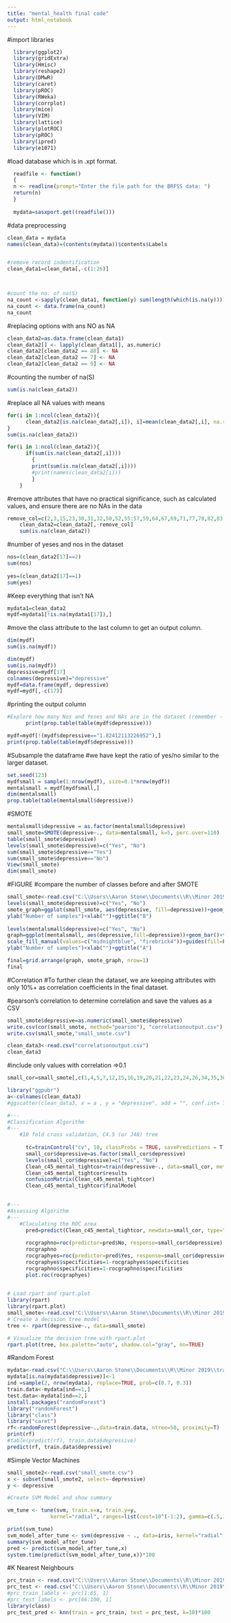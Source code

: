 ```yaml
---
title: "mental_health final code"
output: html_notebook
---
```


#import libraries
```r
  library(ggplot2)
  library(gridExtra)
  library(Hmisc)
  library(reshape2)
  library(DMwR)
  library(caret)
  library(pROC)
  library(RWeka)
  library(corrplot)
  library(mice)
  library(VIM)
  library(lattice)
  library(plotROC)
  library(pROC)
  library(ipred)
  library(e1071)
```
#load database which is in .xpt format.
```r
  readfile <- function()
  { 
  n <- readline(prompt="Enter the file path for the BRFSS data: ")
  return(n)
  }
  
  mydata=sasxport.get((readfile()))
```

#data preprocessing
```r
clean_data = mydata
names(clean_data)=(contents(mydata))$contents$Labels


#remove record indentification
clean_data1=clean_data[,-c(1:26)]



#count the no. of na(S)
na_count <-sapply(clean_data1, function(y) sum(length(which(is.na(y)))))
na_count <- data.frame(na_count)
na_count
```
#replacing options with ans NO as NA
```r
clean_data2=as.data.frame(clean_data1)
clean_data2[] <- lapply(clean_data1[], as.numeric)
clean_data2[clean_data2 == 88] <- NA
clean_data2[clean_data2 == 7] <- NA
clean_data2[clean_data2 == 9] <- NA
```
#counting the number of na(S)
```r
sum(is.na(clean_data2))
```
#replace all NA values with means

```r
for(i in 1:ncol(clean_data2)){
      clean_data2[is.na(clean_data2[,i]), i]=mean(clean_data2[,i], na.rm=TRUE)
}
sum(is.na(clean_data2))
```

```r
    
for(i in 1:ncol(clean_data2)){
      if(sum(is.na(clean_data2[,i])))
        {
        print(sum(is.na(clean_data2[,i])))
        #print(names(clean_data2[i]))
        }
    }
```

#remove attributes that have no practical significance, such as calculated values, and ensure there are no NAs in the data

```r
remove_col=c(2,3,15,23,30,31,32,50,52,55:57,59,64,67,69,71,77,78,82,83,85,92:95,97,103,107,135:139,155,157,159,160161,164,165,167:170,177:249)
    clean_data2=clean_data2[,-remove_col]
    sum(is.na(clean_data2))
```
#number of yeses and nos in the dataset

```r
nos=(clean_data2[17]==2)
sum(nos)
      
yes=(clean_data2[17]==1)
sum(yes)
```
#Keep everything that isn't NA
```r

mydata1=clean_data2
mydf=mydata1[!is.na(mydata1[17]),]

```
#move the class attribute to the last column to get an output column.
```r
dim(mydf)
sum(is.na(mydf))
```
```r

dim(mydf)
sum(is.na(mydf))
depressive=mydf[17]
colnames(depressive)="depressive"
mydf=data.frame(mydf, depressive)
mydf=mydf[,-c(17)]
```
#printing the output column
```r
#Explore how many Nos and Yeses and NAs are in the dataset (remember - NAs were replaced by the mean)
      print(prop.table(table(mydf$depressive)))
```

```r
mydf=mydf[!(mydf$depressive=="1.82412113226952"),]
print(prop.table(table(mydf$depressive)))
```
#Subsample the dataframe 
#we have kept the ratio of yes/no similar to the larger dataset.
```r
set.seed(123)
mydfsmall = sample(1:nrow(mydf), size=0.1*nrow(mydf))
mentalsmall = mydf[mydfsmall,]
dim(mentalsmall)
prop.table(table(mentalsmall$depressive))

```
#SMOTE
```r
mentalsmall$depressive = as.factor(mentalsmall$depressive)
small_smote=SMOTE(depressive~., data=mentalsmall, k=5, perc.over=110)
table(small_smote$depressive)
levels(small_smote$depressive)=c("Yes", "No")
sum(small_smote$depressive=="Yes")
sum(small_smote$depressive=="No")
View(small_smote)
dim(small_smote)
```
#FIGURE
#compare the number of classes before and after SMOTE
```r
small_smote<-read.csv("C:\\Users\\Aaron Stone\\Documents\\R\\Minor 2019\\small_smote.csv")
levels(small_smote$depressive)=c("Yes", "No")
smote_graph=ggplot(small_smote, aes(depressive, fill=depressive))+geom_bar()+theme_classic(base_size = 22)+scale_fill_manual(values=c("midnightblue","firebrick4"))+guides(fill=F)+
ylab("Number of samples")+xlab("")+ggtitle("B")
        
levels(mentalsmall$depressive)=c("Yes", "No")
graph=ggplot(mentalsmall, aes(depressive,fill=depressive))+geom_bar()+theme_classic(base_size=22)+
scale_fill_manual(values=c("midnightblue", "firebrick4"))+guides(fill=F)+
ylab("Number of samples")+xlab("")+ggtitle("A")

final=grid.arrange(graph, smote_graph, nrow=1)
final
```
#Correlation
#To further clean the dataset, we are keeping attributes with only 10%+ as correlation coefficients in the final dataset.
      
#pearson's correlation to determine correlation and save the values as a CSV
```r
 
small_smote$depressive=as.numeric(small_smote$depressive)
write.csv(cor(small_smote, method="pearson"), "correlationoutput.csv")
write.csv(small_smote,"small_smote.csv")
```

```r
clean_data3<-read.csv("correlationoutput.csv")
clean_data3
```
#include only values with correlation =>0.1
```r
small_cor=small_smote[,c(1,4,5,7,12,15,16,19,20,21,22,23,24,26,34,35,36,37,38,39,40,75,77,129,130,131, 133)]
```
```r
library("ggpubr")
a<-colnames(clean_data3)
#ggscatter(clean_data3, x = a , y = "depressive", add = "", conf.int= TRUE, cor.coef = TRUE, cor.method = "pearson")
```
```r
#---
#Classification Algorithm
#---
    #10 fold cross validation, C4.5 (or J48) tree
        
      tc=trainControl("cv", 10, classProbs = TRUE, savePredictions = T)
      small_cor$depressive=as.factor(small_cor$depressive)
      levels(small_cor$depressive)=c("Yes", "No")
      Clean_c45_mental_tightcor=train(depressive~., data=small_cor, method="J48", trControl=tc)
      Clean_c45_mental_tightcor$results
      confusionMatrix(Clean_c45_mental_tightcor)
      Clean_c45_mental_tightcor$finalModel
      
```

```r
#---
#Assessing Algorithm
#---
    #Claculating the ROC area
      pred=predict(Clean_c45_mental_tightcor, newdata=small_cor, type="prob")
      
      rocgraphno=roc(predictor=pred$No, response=small_cor$depressive)
      rocgraphno
      rocgraphyes=roc(predictor=pred$Yes, response=small_cor$depressive)
      rocgraphyes$specificities=1-rocgraphyes$specificities
      rocgraphno$specificities=1-rocgraphno$specificities
      plot.roc(rocgraphyes)
      
```

```r
# Load rpart and rpart.plot
library(rpart)
library(rpart.plot)
small_smote<-read.csv("C:\\Users\\Aaron Stone\\Documents\\R\\Minor 2019\\small_smote.csv")
# Create a decision tree model
tree <- rpart(depressive~., data=small_smote)

# Visualize the decision tree with rpart.plot
rpart.plot(tree, box.palette="auto", shadow.col="gray", nn=TRUE)
```

#Random Forest

```r
mydata<-read.csv("C:\\Users\\Aaron Stone\\Documents\\R\\Minor 2019\\train.csv")
mydata[is.na(mydata$depressive)]<-1
ind =sample(2, nrow(mydata), replace=TRUE, prob=c(0.7, 0.3))
train.data<-mydata[ind==1,]
test.data<-mydata[ind==2,]
install.packages("randomForest")
library("randomForest")
library("class")
library("caret")
rf<-randomForest(depressive~.,data=train.data, ntree=50, proximity=T)
print(rf)
#table(predict(rf), train.data$depressive)
predict(rf, train.data$depressive)
```

#Simple Vector Machines

```r
small_smote2<-read.csv("small_smote.csv")
x <- subset(small_smote2, select=-depressive)
y <- depressive

#Create SVM Model and show summary

vm_tune <- tune(svm, train.x=x, train.y=y, 
              kernel="radial", ranges=list(cost=10^(-1:2), gamma=c(.5,1,2)))

print(svm_tune)
svm_model_after_tune <- svm(depressive ~ ., data=iris, kernel="radial", cost=1, gamma=0.5)
summary(svm_model_after_tune)
pred <- predict(svm_model_after_tune,x)
system.time(predict(svm_model_after_tune,x))*100
```

#K Nearest Neighbours

```r
prc_train <- read.csv("C:\\Users\\Aaron Stone\\Documents\\R\\Minor 2019\\train.csv")
prc_test <- read.csv("C:\\Users\\Aaron Stone\\Documents\\R\\Minor 2019\\test.csv")
#prc_train_labels <- prc[1:65, 1]
#prc_test_labels <- prc[66:100, 1]
library(class)
prc_test_pred <- knn(train = prc_train, test = prc_test, k=10)*100
```